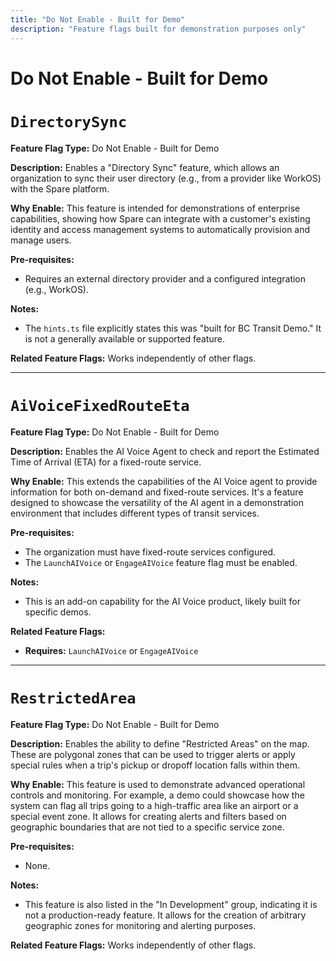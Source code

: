 ```yaml
---
title: "Do Not Enable - Built for Demo"
description: "Feature flags built for demonstration purposes only"
---
```


# Do Not Enable - Built for Demo

# `DirectorySync`

**Feature Flag Type:** Do Not Enable - Built for Demo

**Description:** Enables a "Directory Sync" feature, which allows an organization to sync their user directory (e.g., from a provider like WorkOS) with the Spare platform.

**Why Enable:** This feature is intended for demonstrations of enterprise capabilities, showing how Spare can integrate with a customer's existing identity and access management systems to automatically provision and manage users.

**Pre-requisites:**
- Requires an external directory provider and a configured integration (e.g., WorkOS).

**Notes:**
- The `hints.ts` file explicitly states this was "built for BC Transit Demo." It is not a generally available or supported feature.

**Related Feature Flags:**
Works independently of other flags.

---

# `AiVoiceFixedRouteEta`

**Feature Flag Type:** Do Not Enable - Built for Demo

**Description:** Enables the AI Voice Agent to check and report the Estimated Time of Arrival (ETA) for a fixed-route service.

**Why Enable:** This extends the capabilities of the AI Voice agent to provide information for both on-demand and fixed-route services. It's a feature designed to showcase the versatility of the AI agent in a demonstration environment that includes different types of transit services.

**Pre-requisites:**
- The organization must have fixed-route services configured.
- The `LaunchAIVoice` or `EngageAIVoice` feature flag must be enabled.

**Notes:**
- This is an add-on capability for the AI Voice product, likely built for specific demos.

**Related Feature Flags:**
- **Requires:** `LaunchAIVoice` or `EngageAIVoice`

---

# `RestrictedArea`

**Feature Flag Type:** Do Not Enable - Built for Demo

**Description:** Enables the ability to define "Restricted Areas" on the map. These are polygonal zones that can be used to trigger alerts or apply special rules when a trip's pickup or dropoff location falls within them.

**Why Enable:** This feature is used to demonstrate advanced operational controls and monitoring. For example, a demo could showcase how the system can flag all trips going to a high-traffic area like an airport or a special event zone. It allows for creating alerts and filters based on geographic boundaries that are not tied to a specific service zone.

**Pre-requisites:**
- None.

**Notes:**
- This feature is also listed in the "In Development" group, indicating it is not a production-ready feature. It allows for the creation of arbitrary geographic zones for monitoring and alerting purposes.

**Related Feature Flags:**
Works independently of other flags.
